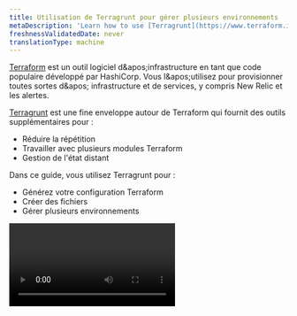 ```yaml
---
title: Utilisation de Terragrunt pour gérer plusieurs environnements
metaDescription: 'Learn how to use [Terragrunt](https://www.terraform.io/) to manage configurations in multiple environments'
freshnessValidatedDate: never
translationType: machine
---
```


[Terraform](https://www.terraform.io/) est un outil logiciel d&amp;apos;infrastructure en tant que code populaire développé par HashiCorp. Vous l&amp;apos;utilisez pour provisionner toutes sortes d&amp;apos; infrastructure et de services, y compris New Relic <InlinePopover type="dashboards" />et les alertes.

[Terragrunt](https://terragrunt.gruntwork.io/#:~:text=Terragrunt%20is%20a%20thin%20wrapper,modules%2C%20and%20managing%20remote%20state.) est une fine enveloppe autour de Terraform qui fournit des outils supplémentaires pour :

* Réduire la répétition
* Travailler avec plusieurs modules Terraform
* Gestion de l&apos;état distant

Dans ce guide, vous utilisez Terragrunt pour :

* Générez votre configuration Terraform
* Créer des fichiers
* Gérer plusieurs environnements

<Video id="ivbp4e8t1f" type="wistia" />

## Avant de commencer

Pour utiliser ce guide, vous devez avoir des connaissances de base sur New Relic et Terraform.

Si vous ne l&apos;avez pas déjà fait :

* [Installez l&apos;agent New Relic Infrastructure](/docs/infrastructure/install-infrastructure-agent) sur votre hôte
* [Installer la CLI Terraform](https://www.terraform.io/intro/getting-started/install.html)
* [Installer Terragrunt](https://terragrunt.gruntwork.io/docs/getting-started/install/)

Pour suivre les exemples de ce guide, vous pouvez trouver un exemple de code sur [GitHub](https://github.com/jsbnr/nr-terragrunt-intro-example).

## Créer une configuration

Terragrunt fournit des outils supplémentaires pour votre configuration Terraform. Ici, vous créez une configuration à l&apos;aide de Terragrunt, Terraform et New Relic.

<Steps>
  <Step>
    Initialiser un espace de travail :

    ```bash
    mkdir terragrunt-config && cd terragrunt-config
    ```
  </Step>

  <Step>
    Dans votre nouveau dossier, créez un fichier *terragrunt.hcl* :

    ```bash
    touch terragrunt.hcl
    ```
  </Step>

  <Step>
    Ensuite, créez un dossier *d’environnements* avec un sous-dossier appelé *dev*:

    ```bash
    mkdir -p environments/dev
    ```
  </Step>

  <Step>
    Ensuite, créez un dossier *src* avec les fichiers *main.tf* et *supplier.tf* :

    ```bash
    mkdir src
    touch src/main.tf
    touch src/provider.tf
    ```

    Vous configurez les ressources Terraform dans *main.tf* et les fournisseurs dans *supplier.tf*.
  </Step>

  <Step>
    Dans *src/provider.tf*, configurer un [fournisseur New Relic](https://registry.terraform.io/providers/newrelic/newrelic/latest/docs).

    ```hcl
    terraform {
    	required_version = "~> 0.14.3"
    	required_providers {
    		newrelic = {
    			source = "newrelic/newrelic"
    			version = "~> 2.14.0"
    		}
    	}
    }
    ```
  </Step>

  <Step>
    Dans *src/main.tf*, ajoutez une règle d&amp;apos;alerte New Relic nommée `DemoPolicy`:

    ```hcl
    resource "newrelic_alert_policy" "DemoPolicy" {
    	name = "My Demo Policy"
    }
    ```
  </Step>

  <Step>
    Dans *environnements/dev*, créez un fichier nommé *terragrunt.hcl*:

    ```bash
    touch environments/dev/terragrunt.hcl
    ```
  </Step>

  <Step>
    Ajoutez-y l’instruction `include` suivante :

    ```hcl
    include {
    	path = find_in_parent_folders()
    }
    ```

    Cela indique à Terragrunt d&apos;utiliser n&apos;importe quel fichier .hcl fichiers de configuration qu&apos;il trouve dans les dossiers parents.
  </Step>

  <Step>
    Ajoutez un bloc [`terraform`](https://terragrunt.gruntwork.io/docs/reference/config-blocks-and-attributes/#terraform) pour donner à Terragrunt une référence source :

    ```hcl
    include {
    	path = find_in_parent_folders()
    }

    terraform {
    	source = "../../src"
    }
    ```
  </Step>

  <Step>
    Dans *src/provider.tf*, configurer le fournisseur New Relic avec une clé API, un ID de compte et une région :

    ```hcl
    terraform {
        required_version = "~> 0.14.3"
        required_providers {
            newrelic = {
                source = "newrelic/newrelic"
                version = "~> 2.14.0"
            }
        }
    }

    variable "newrelic_personal_apikey" {}
    variable "newrelic_account_id" {}
    variable "newrelic_region" {}

    provider "newrelic" {
    	account_id = var.newrelic_account_id
    	api_key = var.newrelic_personal_apikey
    	region = var.newrelic_region
    }
    ```

    Vous utilisez des variables pour garder votre configuration dynamique.
  </Step>

  <Step>
    Dans *les environnements/dev*, initialisez terragrunt :

    ```bash
    terragrunt init
    ```

    Cela définit un peu de contexte, y compris des variables d&apos;environnement, puis exécute `terraform init`:

    ```bash copyable=false
    [output] Terraform has created a lock file .terraform.lock.hcl to record the provider
    [output] selections it made above. Include this file in your version control repository
    [output] so that Terraform can guarantee to make the same selections by default when
    [output] you run "terraform init" in the future.
    [output]
    [output] Terraform has been successfully initialized!
    [output]
    [output] You may now begin working with Terraform. Try running "terraform plan" to see
    [output] any changes that are required for your infrastructure. All Terraform commands
    [output] should now work.
    [output]
    [output] If you ever set or change modules or backend configuration for Terraform,
    [output] rerun this command to reinitialize your working directory. If you forget, other
    [output] commands will detect it and remind you to do so if necessary.
    [output] [terragrunt] [/workspace/terragrunt-config/environments/dev] 2021/02/02 13:30:31 Copying lock file [output] from /workspace/terragrunt-config/environments/dev/.terragrunt-cache/e-PoBgWhdv3v8QGOtDQxS_WeYu4/
    [output] 69zjIFUfApJiUt8gFmi-6-dcPe8/.terraform.lock.hcl to /workspace/terragrunt-config/environments/dev
    ```
  </Step>

  <Step>
    Dans *les environnements/dev/terragrunt.hcl*, ajoutez un bloc `inputs` pour fournir des valeurs pour vos variables de compte New Relic :

    ```hcl
    inputs = {
    	newrelic_personal_apikey = "NRAK-*<DNT>**" # Your New Relic account ID
    	newrelic_account_id = "12345" # Your New Relic account ID
    	newrelic_region = "US" # US or EU (defaults to US)
    }
    ```
  </Step>

  <Step>
    Maintenant, exécutez `terragrunt plan`:

    ```bash copyable=false
    [output] An execution plan has been generated and is shown below.
    [output] Resource actions are indicated with the following symbols:
    [output]  + create
    [output]
    [output] Terraform will perform the following actions:
    [output]
    [output]  # newrelic_alert_policy.DemoPolicy will be created
    [output]  + resource "newrelic_alert_policy" "DemoPolicy" {
    [output]    + account_id     = (known after apply)
    [output]    + id         = (known after apply)
    [output]    + incident_preference = "PER_POLICY"
    [output]    + name        = "My Demo Policy"
    [output]   }
    [output]
    [output] Plan: 1 to add, 0 to change, 0 to destroy.
    [output]
    [output] ------------------------------------------------------------------------
    [output]
    [output] Note: You didn't specify an "-out" parameter to save this plan, so Terraform
    [output] can't guarantee that exactly these actions will be performed if
    [output] "terraform apply" is subsequently run.
    ```

    Terragrunt fournit les valeurs du bloc `inputs` .
  </Step>

  <Step>
    Exécutez `terragrunt apply`:

    ```bash
    terragrunt apply
    ```

    Votre politique de démonstration est désormais dans votre compte New Relic.
  </Step>
</Steps>

## Ajoutez à votre configuration

Maintenant que vous avez créé une configuration New Relic de base, ajoutez la configuration de nos guides [de démarrage avec New Relic et Terraform](/docs/more-integrations/terraform/terraform-intro/) et [des modules Terraform](/terraform/terraform-modules) .

<Callout variant="tip">
  Si vous n&apos;avez pas encore réalisé ces guides, vous pouvez copier leur configuration depuis le [référentiel Github d&apos;intro de Terragrunt](https://github.com/jsbnr/nr-terragrunt-intro-example).
</Callout>

<Steps>
  <Step>
    Dans *src/main.tf*, mettez à jour l&amp;apos;adresse e-mail dans le canal d&amp;apos;alerte avec votre adresse e-mail préférée :

    ```hcl
    resource "newrelic_alert_policy" "DemoPolicy" {
    	name = "My Demo Policy"
    }

    resource "newrelic_alert_channel" "DemoChannel" {
    	name = "My Demo Channel"
    	type = "email"

    	config {
    		recipients = "your@email_address.com"
    		include_json_attachment = "1"
    	}
    }

    resource "newrelic_alert_policy_channel" "ChannelSubs" {
    	policy_id = newrelic_alert_policy.DemoPolicy.id
    	channel_ids = [
    		newrelic_alert_channel.DemoChannel.id
    	]
    }

    module "HostConditions" {
    	source = "git::https://github.com/jsbnr/demo-terraform.git"
    	policyId = newrelic_alert_policy.DemoPolicy.id
    	cpu_critical = 88
    	cpu_warning = 78
    	diskPercent = 68
    }
    ```

    Ici, vous avez ajouté un canal d’alerte New Relic, abonné la politique de démonstration au canal d’alerte et ajouté un module hébergé sur Github.
  </Step>

  <Step>
    Exécutez `terragrunt init` puis exécutez `terragrunt apply`:

    ```bash
    terragrunt init
    terragrunt apply
    ```

    Une fois le traitement terminé par Terraform, votre règle d&apos;alerte comporte deux conditions et un canal d&apos;alerte.
  </Step>
</Steps>

## Utilisez votre environnement comme une variable Terragrunt

Avec Terragrunt, vous pouvez ajouter le nom de l&apos;environnement que vous exécutez au nom des données que vous créez, rendant votre ressource plus identifiable dans New Relic.

<Steps>
  <Step>
    Dans le fichier racine *terragrunt.hcl* , créez une entrée pour `env_name`:

    ```hcl
    inputs = {
    	env_name = "develop"
    }
    ```
  </Step>

  <Step>
    Dans le *fichier src/main.tf*, fichier ajouter une nouvelle variable appelée `env_name`:

    ```hcl
    variable "env_name" {}
    ```
  </Step>

  <Step>
    Ajoutez la nouvelle variable `env_name` aux blocs de ressources règle d&amp;apos;alerte et canal d&amp;apos;alerte :

    ```hcl
    resource "newrelic_alert_policy" "DemoPolicy" {
    	name = "${var.env_name}: My Demo Policy"
    }

    resource "newrelic_alert_channel" "DemoChannel" {
    	name = "${env_name}: My Demo Channel"
    	type = "email"

    	config {
    		recipients = "your@email_address.com"
    		include_json_attachment = "1"
    	}
    }
    ```
  </Step>

  <Step>
    Exécutez `terragrunt plan` pour voir la variable d’environnement ajoutée au nom de votre politique :

    ```bash copyable=false
    [output] # newrelic_alert_policy.DemoPolicy will be updated in-place
    [output] ~ resource "newrelic_alert_policy" "DemoPolicy" {
    [output]    id         = "1216533"
    [output]   ~ name        = "My Demo Policy" -> "develop: My Demo Policy"
    [output]    # (2 unchanged attributes hidden)
    [output]  }
    [output]
    [output] # newrelic_alert_policy_channel.ChannelSubs must be replaced
    [output] -/+ resource "newrelic_alert_policy_channel" "ChannelSubs" {
    [output]   ~ channel_ids = [
    [output]     - 4737437,
    [output]    ] -> (known after apply) # forces replacement
    [output]   ~ id     = "1216533:4737437" -> (known after apply)
    [output]    # (1 unchanged attribute hidden)
    [output]  }
    ```

    Ici, vous avez codé en dur l&apos;environnement dans *terragrunt.hcl*. Pour rendre cela plus dynamique, utilisez une fonction intégrée de terragrunt pour obtenir l&amp;apos;environnement à votre place.
  </Step>

  <Step>
    Dans le fichier racine *terragrunt.hcl* , mettez à jour l&amp;apos;entrée pour utiliser `path_relative_to_include()` et transmettez la valeur en tant que variable `env_name` :

    ```hcl
    inputs = {
    	env_name = path_relative_to_include()
    }
    ```
  </Step>

  <Step>
    Exécutez `terragrunt plan`:

    ```bash copyable=false
    [output] # newrelic_alert_policy.DemoPolicy will be updated in-place
    [output] ~ resource "newrelic_alert_policy" "DemoPolicy" {
    [output]    id         = "1216533"
    [output]   ~ name        = "My Demo Policy" -> "environments/dev: My Demo Policy"
    [output]    # (2 unchanged attributes hidden)
    [output]  }
    [output]
    [output] # newrelic_alert_policy_channel.ChannelSubs must be replaced
    [output] -/+ resource "newrelic_alert_policy_channel" "ChannelSubs" {
    [output]   ~ channel_ids = [
    [output]     - 4737437,
    [output]    ] -> (known after apply) # forces replacement
    [output]   ~ id     = "1216533:4737437" -> (known after apply)
    [output]    # (1 unchanged attribute hidden)
    [output]  }
    [output]
    [output] Plan: 2 to add, 1 to change, 2 to destroy.
    ```

    Notez que la variable `env_name` contient l&amp;apos;intégralité du chemin `./environments/dev/` . Au lieu de cela, vous souhaitez inclure uniquement la partie « dev ».
  </Step>

  <Step>
    Mettre à jour le *fichier terragrunt.hcl* pour supprimer « environements/ » de `env_name`:

    ```hcl
    locals {
    	env_name = replace(path_relative_to_include(), "environments/", "")
    }

    inputs = {
    	env_name = local.env_name
    }
    ```

    Ici, vous avez ajouté un bloc `locals` pour créer une variable locale et utilisé la fonction `replace` intégrée pour supprimer les parties indésirables du chemin relatif. Ensuite, vous avez mis à jour le bloc `inputs` pour utiliser la variable locale.
  </Step>

  <Step>
    Exécutez `terragrunt plan`:

    ```bash copyable=false
    [output]  # newrelic_alert_policy.DemoPolicy will be updated in-place
    [output]  ~ resource "newrelic_alert_policy" "DemoPolicy" {
    [output]     id         = "1216533"
    [output]    ~ name        = "My Demo Policy" -> "dev: My Demo Policy"
    [output]     # (2 unchanged attributes hidden)
    [output]   }
    [output]
    [output]  # newrelic_alert_policy_channel.ChannelSubs must be replaced
    [output] -/+ resource "newrelic_alert_policy_channel" "ChannelSubs" {
    [output]    ~ channel_ids = [
    [output]      - 4737437,
    [output]     ] -> (known after apply) # forces replacement
    [output]    ~ id     = "1216533:4737437" -> (known after apply)
    [output]     # (1 unchanged attribute hidden)
    [output]   }
    [output]
    [output] Plan: 2 to add, 1 to change, 2 to destroy.
    ```

    Le nom de votre nouvelle politique est « dev : Ma politique de démonstration ».
  </Step>

  <Step>
    Exécutez `terragrunt apply` pour mettre à jour votre configuration :

    ```bash
    terragrunt apply
    ```
  </Step>
</Steps>

## Déplacez votre état vers un stockage distant

Pour le moment, votre fichier d&apos;état est local. Maintenant, vous mettez à jour votre configuration Terraform pour la stocker dans Amazon S3.

<Callout variant="tip">
  Étant donné que Terragrunt vous permet de configurer plusieurs environnements, vous devez stocker les fichiers d&apos;état dans leurs propres compartiments S3 afin qu&apos;ils ne s&apos;écrasent pas les uns les autres.
</Callout>

<Steps>
  <Step>
    [Créez un bucket S3](https://docs.aws.amazon.com/AmazonS3/latest/userguide/creating-bucket.html) pour votre fichier d’état de développement.
  </Step>

  <Step>
    [Créez un utilisateur IAM](https://docs.aws.amazon.com/IAM/latest/UserGuide/intro-structure.html) avec [des autorisations pour stocker des fichiers dans votre bucket](https://docs.aws.amazon.com/IAM/latest/UserGuide/reference_policies_examples_s3_rw-bucket.html).
  </Step>

  <Step>
    Dans votre racine *terragrunt.hcl*, ajoutez un bloc `remote_state` qui indique à Terragrunt où placer votre fichier dans S3 :

    ```hcl
    remote_state {
    	backend = "s3"
    	generate = {
    		path = "backend.tf"
    		if_exists = "overwrite_terragrunt"
    	}
    	config = {
    		bucket = "YOUR_S3_BUCKET_NAME" # Amazon S3 bucket required

    		key     = "envs/${local.env_name}/terraform.tfstate"
    		region  = "us-east-1"
    		encrypt = true
    		profile = "YOUR_PROFILE_NAME" # Profile name required
    	}
    }
    ```

    Ici, vous avez défini une configuration d’état distant qui spécifie un nom de bucket, une région, un chiffrement et un profil. Assurez-vous de remplacer les valeurs d&apos;espace réservé par des valeurs réelles. Pour `key`, vous avez utilisé le `env_name` local que vous avez créé précédemment pour définir dynamiquement l&amp;apos;environnement du fichier d&amp;apos;état. Enfin, vous avez demandé à Terragrunt de générer un nouveau fichier appelé *backend.tf* dans votre bucket.
  </Step>

  <Step>
    Exécutez `terragrunt plan`:

    ```bash
    terragrunt plan
    ```

    Dans votre bucket, vous voyez un dossier nommé *envs.* À l&amp;apos;intérieur se trouve un dossier appelé *devs* contenant un fichier *terraform.tfstate* .

    <Callout variant="tip">
      À l&apos;intérieur `envs/dev`, il y a un dossier caché nommé *terragrunt-cache*. Il contient le fichier *backend.tf* généré par Terragrunt.
    </Callout>
  </Step>
</Steps>

## Créer un nouvel environnement

Maintenant que vous avez configuré votre environnement de développement, créez-en un autre qui réutilise la plupart de votre travail.

<Steps>
  <Step>
    Sous *environnements*, créez un dossier nommé *nonprod*. Créez-y un fichier appelé *terragrunt.hcl*:

    ```bash
    mkdir nonprod && cd nonprod
    touch terragrunt.hcl
    ```
  </Step>

  <Step>
    Dans *les environnements/nonprod/terragrunt.hcl*, copiez la configuration depuis les *environnements/dev/terragrunt.hcl*:

    ```hcl
    include {
    	path= find_in_parent_folders()
    }

    terraform {
    	source = "../../src"
    }

    inputs = {
    	newrelic_personal_apikey = "NRAK-**</DNT>*" # Your New Relic account ID
    	newrelic_account_id = "12345" # Your New Relic account ID
    	newrelic_region = "US" # US or EU (defaults to US)
    }
    ```

    <Callout variant="tip">
      Si vous utilisez un compte différent pour votre environnement non productif, mettez à jour `inputs` avec un nouvel ID de compte, une nouvelle clé API et une nouvelle région.
    </Callout>
  </Step>

  <Step>
    Dans *nonprod*, exécutez `terragrunt init` et `terragrunt apply`:

    ```bash
    terragrunt init
    terragrunt apply
    ```

    Terraform crée un nouvel ensemble de ressources préfixées par « nonprod : ».

    Vous avez maintenant créé deux environnements, dev et nonprod, mais ils sont identiques, à part leur nom.
  </Step>

  <Step>
    Dans *src/main.tf*, ajouter de nouvelles variables pour le module Conditions Hôte :

    ```hcl
    variable "cpu_critical" {default = 89}
    variable "cpu_warningl" {default = 79}
    variable "diskPercentage" {default = 69}
    ```

    L&apos;utilisation de variables comme celles-ci rend votre configuration plus dynamique.
  </Step>

  <Step>
    Mettez à jour `HostConditions` pour utiliser les variables `cpu_critical`, `cpu_warning` et `diskPercentage` :

    ```hcl
    module "HostConditions" {
    	source = "git::https://github.com/jsbnr/demo-terraform.git"
    	policyId = newrelic_alert_policy.DemoPolicy.id
    	cpu_critical = var.cpu_critical
    	cpu_warning = var.cpu_warninig
    	diskPercent = var.dskPercentage
    }
    ```
  </Step>

  <Step>
    Exécutez `terragrunt plan`:

    ```bash
    terragrunt plan
    ```

    Les valeurs `HostConditions` incluent désormais les valeurs par défaut des variables.
  </Step>

  <Step>
    Dans *nonprod/terragrunt.hcl*, ajoutez des valeurs pour vos variables :

    ```hcl
    inputs = {
    	newrelic_personal_apikey = "NRAK-***" # Your New Relic account ID
    	newrelic_account_id = "12345" # Your New Relic account ID
    	newrelic_region = "US" # US or EU (defaults to US)

    	cpu_critical = 50
    	cpu_warninig = 40
    	diskPercentage = 98
    }
    ```

    Cela transmet les valeurs à la configuration de votre environnement.
  </Step>

  <Step>
    Exécutez `terragrunt apply`:

    ```bash
    terragrunt apply
    ```

    Dans votre compte New Relic, vous disposez d&apos;une nouvelle politique avec une configuration non spécifique à la production.
  </Step>
</Steps>

## Conclusion

Félicitations ! Vous avez utilisé Terragrunt pour générer une configuration New Relic et gérer plusieurs environnements. Consultez l’ [exemple d’introduction de Terragrunt](https://github.com/jsbnr/nr-terragrunt-intro-example), [la documentation du fournisseur New Relic Terraform](https://registry.terraform.io/providers/newrelic/newrelic/latest/docs) et [le démarrage rapide de Terragrunt](https://terragrunt.gruntwork.io/docs/getting-started/quick-start/) pour découvrir comment vous pouvez faire passer votre configuration au niveau supérieur.